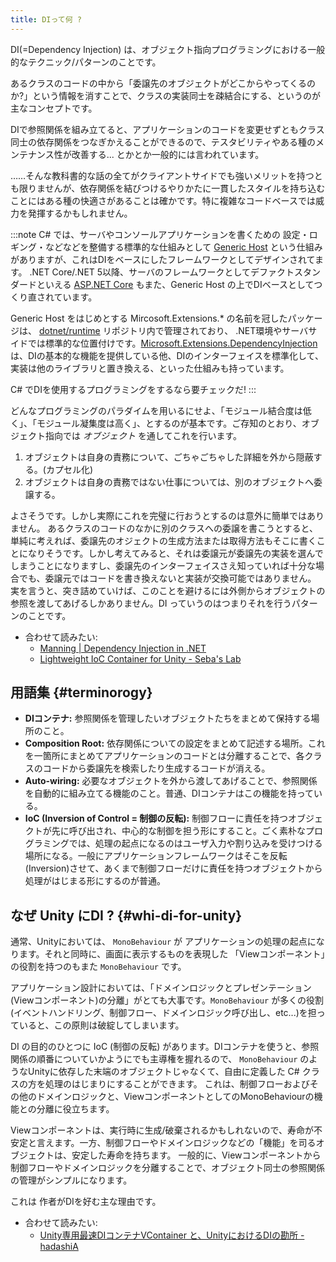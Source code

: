 ```yaml
---
title: DIって何 ?
---
```


DI(=Dependency Injection) は、オブジェクト指向プログラミングにおける一般的なテクニック/パターンのことです。

あるクラスのコードの中から「委譲先のオブジェクトがどこからやってくるのか?」という情報を消すことで、クラスの実装同士を疎結合にする、というのが主なコンセプトです。

DIで参照関係を組み立てると、アプリケーションのコードを変更せずともクラス同士の依存関係をつなぎかえることができるので、テスタビリティやある種のメンテナンス性が改善する... とかとか一般的には言われています。

……そんな教科書的な話の全てがクライアントサイドでも強いメリットを持つとも限りませんが、依存関係を結びつけるやりかたに一貫したスタイルを持ち込むことにはある種の快適さがあることは確かです。特に複雑なコードベースでは威力を発揮するかもしれません。

:::note
C# では、サーバやコンソールアプリケーションを書くための 設定・ロギング・などなどを整備する標準的な仕組みとして [Generic Host](https://docs.microsoft.com/en-us/aspnet/core/fundamentals/host/generic-host?view=aspnetcore-5.0) という仕組みがありますが、これはDIをベースにしたフレームワークとしてデザインされてます。
.NET Core/.NET 5以降、サーバのフレームワークとしてデファクトスタンダードといえる [ASP.NET Core](https://docs.microsoft.com/en-us/aspnet/core/?view=aspnetcore-5.0) もまた、Generic Host の上でDIベースとしてつくり直されています。

Generic Host をはじめとする Mircosoft.Extensions.* の名前を冠したパッケージは、 [dotnet/runtime](https://github.com/dotnet/runtime) リポジトリ内で管理されており、
.NET環境やサーバサイドでは標準的な位置付けです。[Microsoft.Extensions.DependencyInjection](https://www.nuget.org/packages/Microsoft.Extensions.DependencyInjection) は、DIの基本的な機能を提供している他、DIのインターフェイスを標準化して、実装は他のライブラリと置き換える、といった仕組みも持っています。

C# でDIを使用するプログラミングをするなら要チェックだ!
:::

どんなプログラミングのパラダイムを用いるにせよ、「モジュール結合度は低く」、「モジュール凝集度は高く」、とするのが基本です。ご存知のとおり、オブジェクト指向では *オブジェクト* を通してこれを行います。

1. オブジェクトは自身の責務について、ごちゃごちゃした詳細を外から隠蔽する。(カプセル化)
2. オブジェクトは自身の責務ではない仕事については、別のオブジェクトへ委譲する。

よさそうです。しかし実際にこれを完璧に行おうとするのは意外に簡単ではありません。
あるクラスのコードのなかに別のクラスへの委譲を書こうとすると、単純に考えれば、委譲先のオジェクトの生成方法または取得方法もそこに書くことになりそうです。しかし考えてみると、それは委譲元が委譲先の実装を選んでしまうことになりますし、委譲先のインターフェイスさえ知っていれば十分な場合でも、委譲元ではコードを書き換えないと実装が交換可能ではありません。
実を言うと、突き詰めていけば、このことを避けるには外側からオブジェクトの参照を渡してあげるしかありません。DI っていうのはつまりそれを行うパターンのことです。

- 合わせて読みたい:
  - [Manning | Dependency Injection in .NET](https://www.manning.com/books/dependency-injection-in-dot-net)
  - [Lightweight IoC Container for Unity - Seba's Lab](https://www.sebaslab.com/ioc-container-unity-part-1/)

## 用語集 {#terminorogy}

- **DIコンテナ:** 参照関係を管理したいオブジェクトたちをまとめて保持する場所のこと。
- **Composition Root:** 依存関係についての設定をまとめて記述する場所。これを一箇所にまとめてアプリケーションのコードとは分離することで、各クラスのコードから委譲先を検索したり生成するコードが消える。
- **Auto-wiring:** 必要なオブジェクトを外から渡してあげることで、参照関係を自動的に組み立てる機能のこと。普通、DIコンテナはこの機能を持っている。
- **IoC (Inversion of Control = 制御の反転):** 制御フローに責任を持つオブジェクトが先に呼び出され、中心的な制御を担う形にすること。ごく素朴なプログラミングでは、処理の起点になるのはユーザ入力や割り込みを受けつける場所になる。一般にアプリケーションフレームワークはそこを反転(Inversion)させて、あくまで制御フローだけに責任を持つオブジェクトから処理がはじまる形にするのが普通。

## なぜ Unity にDI ? {#whi-di-for-unity}

通常、Unityにおいては、 `MonoBehaviour` が アプリケーションの処理の起点になります。それと同時に、画面に表示するものを表現した 「Viewコンポーネント」の役割を持つのもまた `MonoBehaviour` です。

アプリケーション設計においては、「ドメインロジックとプレゼンテーション(Viewコンポーネント)の分離」がとても大事です。`MonoBehaviour` が多くの役割(イベントハンドリング、制御フロー、ドメインロジック呼び出し、etc...)を担っていると、この原則は破綻してしまいます。

DI の目的のひとつに IoC (制御の反転) があります。DIコンテナを使うと、参照関係の順番についていかようにでも主導権を握れるので、 `MonoBehaviour` のようなUnityに依存した末端のオブジェクトじゃなくて、自由に定義した C# クラスの方を処理のはじまりにすることができます。
これは、制御フローおよびその他のドメインロジックと、ViewコンポーネントとしてのMonoBehaviourの機能との分離に役立ちます。

Viewコンポーネントは、実行時に生成/破棄されるかもしれないので、寿命が不安定と言えます。一方、制御フローやドメインロジックなどの「機能」を司るオブジェクトは、安定した寿命を持ちます。
一般的に、Viewコンポーネントから 制御フローやドメインロジックを分離することで、オブジェクト同士の参照関係の管理がシンプルになります。

これは 作者がDIを好む主な理由です。

- 合わせて読みたい:
  - [Unity専用最速DIコンテナVContainer と、UnityにおけるDIの勘所 - hadashiA](https://scrapbox.io/hadashiA/Unity%E5%B0%82%E7%94%A8%E6%9C%80%E9%80%9FDI%E3%82%B3%E3%83%B3%E3%83%86%E3%83%8AVContainer_%E3%81%A8%E3%80%81Unity%E3%81%AB%E3%81%8A%E3%81%91%E3%82%8BDI%E3%81%AE%E5%8B%98%E6%89%80)
